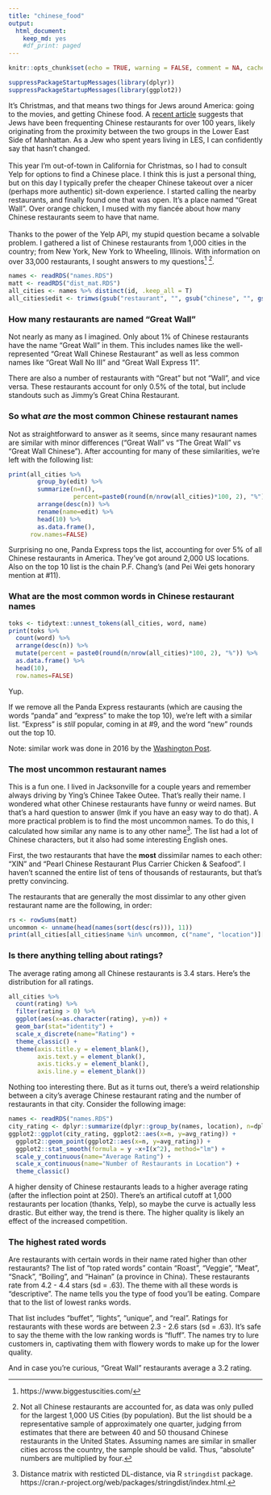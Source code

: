```yaml
---
title: "chinese_food"
output: 
  html_document: 
    keep_md: yes
    #df_print: paged
---
```


```r
knitr::opts_chunk$set(echo = TRUE, warning = FALSE, comment = NA, cache.lazy = FALSE,  opts.label="kill_prefix")
```

```r
suppressPackageStartupMessages(library(dplyr))
suppressPackageStartupMessages(library(ggplot2))
```
It's Christmas, and that means two things for Jews around America: going to the movies, and getting Chinese food. A [recent article](https://www.vox.com/the-goods/2018/12/21/18151903/history-jews-chinese-food-christmas-kosher-american) suggests that Jews have been frequenting Chinese restaurants for over 100 years, likely originating from the proximity between the two groups in the Lower East Side of Manhattan. As a Jew who spent years living in LES, I can confidently say that hasn't changed. 
<br><br>
This year I'm out-of-town in California for Christmas, so I had to consult Yelp for options to find a Chinese place. I think this is just a personal thing, but on this day I typically prefer the cheaper Chinese takeout over a nicer (perhaps more authentic) sit-down experience. I started calling the nearby restaurants, and finally found one that was open. It's a place named "Great Wall". Over orange chicken, I mused with my fiancée about how many Chinese restaurants seem to have that name. 
<br><br>
Thanks to the power of the Yelp API, my stupid question became a solvable problem. I gathered a list of Chinese restaurants from 1,000 cities in the country; from New York, New York to Wheeling, Illinois. With information on over 33,000 restaurants, I sought answers to my questions[^1] [^2]. 

```r
names <- readRDS("names.RDS")
matt <- readRDS("dist_mat.RDS")
all_cities <- names %>% distinct(id, .keep_all = T)
all_cities$edit <- trimws(gsub("restaurant", "", gsub("chinese", "", gsub("of", "", gsub("the", "", all_cities$name, ignore.case = T), ignore.case = T), ignore.case = T), ignore.case = T))

```

### How many restaurants are named "Great Wall"###

Not nearly as many as I imagined. Only about 1% of Chinese restaurants have the name "Great Wall" in them. This includes names like the well-represented "Great Wall Chinese Restaurant" as well as less common names like "Great Wall No III" and "Great Wall Express 11".

There are also a number of restaurants with "Great" but not "Wall", and vice versa. These restaurants account for only 0.5% of the total, but include standouts such as Jimmy's Great China Restaurant.

### So what *are* the most common Chinese restaurant names###
Not as straightforward to answer as it seems, since many resaurant names are similar with minor differences ("Great Wall" vs "The Great Wall" vs "Great Wall Chinese"). After accounting for many of these similarities, we're left with the following list:

```r
print(all_cities %>% 
        group_by(edit) %>% 
        summarize(n=n(), 
                  percent=paste0(round(n/nrow(all_cities)*100, 2), "%")) %>% 
        arrange(desc(n)) %>% 
        rename(name=edit) %>%
        head(10) %>%
        as.data.frame(),
      row.names=FALSE)
```

Surprising no one, Panda Express tops the list, accounting for over 5% of all Chinese restaurants in America. They've got around 2,000 US locations. Also on the top 10 list is the chain P.F. Chang's (and Pei Wei gets honorary mention at #11).

### What are the most common words in Chinese restaurant names###

```r
toks <- tidytext::unnest_tokens(all_cities, word, name)
print(toks %>% 
  count(word) %>% 
  arrange(desc(n)) %>% 
  mutate(percent = paste0(round(n/nrow(all_cities)*100, 2), "%")) %>%
  as.data.frame() %>%
  head(10),
  row.names=FALSE)
```

Yup.

If we remove all the Panda Express restaurants (which are causing the words "panda" and "express" to make the top 10), we're left with a similar list. "Express" is *still* popular, coming in at #9, and the word "new" rounds out the top 10.

Note: similar work was done in 2016 by the [Washington Post](https://www.washingtonpost.com/news/wonk/wp/2016/04/08/we-analyzed-the-names-of-almost-every-chinese-restaurant-in-america-this-is-what-we-learned/?noredirect=on&utm_term=.efb49825379b).

### The most uncommon restaurant names###
This is a fun one. I lived in Jacksonville for a couple years and remember always driving by Ying's Chinee Takee Outee. That's really their name. I wondered what other Chinese restaurants have funny or weird names. But that's a hard question to answer (lmk if you have an easy way to do that). A more practical problem is to find the most uncommon names. To do this, I calculated how similar any name is to any other name[^3]. The list had a lot of Chinese characters, but it also had some interesting English ones. 

First, the two restaurants that have the **most** dissimilar names to each other: "XIN" and "Pearl Chinese Restaurant Plus Carrier Chicken & Seafood". I haven't scanned the entire list of tens of thousands of restaurants, but that's pretty convincing. 

The restaurants that are generally the most dissimlar to any other given restaurant name are the following, in order:

```r
rs <- rowSums(matt)
uncommon <- unname(head(names(sort(desc(rs))), 11))
print(all_cities[all_cities$name %in% uncommon, c("name", "location")][c(1:5, 7:11)], row.names=FALSE)
```


### Is there anything telling about ratings?###
The average rating among all Chinese restaurants is 3.4 stars. Here's the distribution for all ratings.

```r
all_cities %>% 
  count(rating) %>% 
  filter(rating > 0) %>% 
  ggplot(aes(x=as.character(rating), y=n)) + 
  geom_bar(stat="identity") +
  scale_x_discrete(name="Rating") +
  theme_classic() +
  theme(axis.title.y = element_blank(),
        axis.text.y = element_blank(),
        axis.ticks.y = element_blank(),
        axis.line.y = element_blank()) 
```

Nothing too interesting there. But as it turns out, there's a weird relationship between a city's average Chinese restaurant rating and the number of restaurants in that city. Consider the following image:

```r
names <- readRDS("names.RDS")
city_rating <- dplyr::summarize(dplyr::group_by(names, location), n=dplyr::n(), avg_rating=mean(rating))
ggplot2::ggplot(city_rating, ggplot2::aes(x=n, y=avg_rating)) + 
  ggplot2::geom_point(ggplot2::aes(x=n, y=avg_rating)) + 
  ggplot2::stat_smooth(formula = y ~x+I(x^2), method="lm") +
  scale_y_continuous(name="Average Rating") +
  scale_x_continuous(name="Number of Restaurants in Location") +
  theme_classic()
```

A higher density of Chinese restaurants leads to a higher average rating (after the inflection point at 250). There's an artifical cutoff at 1,000 restaurants per location (thanks, Yelp), so maybe the curve is actually less drastic. But either way, the trend is there. The higher quality is likely an effect of the increased competition.

### The highest rated words ###

Are restaurants with certain words in their name rated higher than other restaurants? The list of "top rated words" contain "Roast", "Veggie", "Meat", "Snack", "Boiling", and "Hainan" (a province in China). These restaurants rate from 4.2 - 4.4 stars (sd = .63). The theme with all these words is "descriptive". The name tells you the type of food you'll be eating. Compare that to the list of lowest ranks words.

That list includes "buffet", "lights", "unique", and "real". Ratings for restaurants with these words are between 2.3 - 2.6 stars (sd = .63). It's safe to say the theme with the low ranking words is "fluff". The names try to lure customers in, captivating them with flowery words to make up for the lower quality.

And in case you're curious, "Great Wall" restaurants average a 3.2 rating. 

[^1]: https://www.biggestuscities.com/
[^2]: Not all Chinese restaurants are accounted for, as data was only pulled for the largest 1,000 US Cities (by population). But the list should be a representative sample of approximately one quarter, judging frrom estimates that there are between 40 and 50 thousand Chinese restaurants in the United States. Assuming names are similar in smaller cities across the country, the sample should be valid. Thus, "absolute" numbers are multiplied by four. 
[^3]: Distance matrix with resticted DL-distance, via R `stringdist` package. https://cran.r-project.org/web/packages/stringdist/index.html. 

